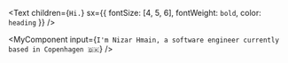 
<Text
  children={`Hi.`}
  sx={{ fontSize: [4, 5, 6], fontWeight: `bold`, color: `heading` }}
/>

<MyComponent input={`
I'm Nizar Hmain, a software engineer
currently based in Copenhagen 🇩🇰
`} />


